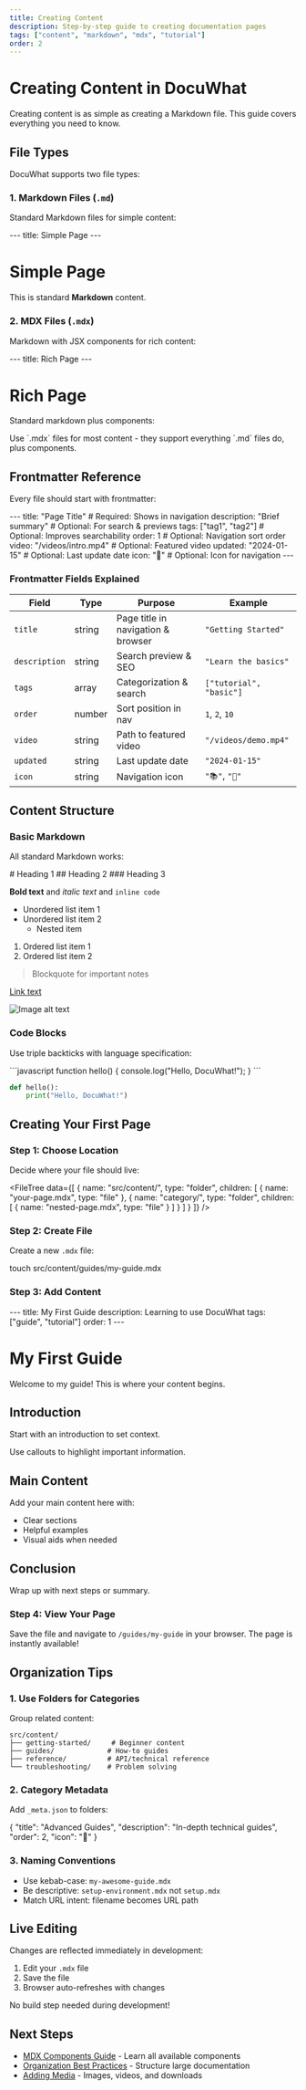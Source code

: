 ```yaml
---
title: Creating Content
description: Step-by-step guide to creating documentation pages
tags: ["content", "markdown", "mdx", "tutorial"]
order: 2
---
```


# Creating Content in DocuWhat

Creating content is as simple as creating a Markdown file. This guide covers everything you need to know.

## File Types

DocuWhat supports two file types:

### 1. Markdown Files (`.md`)
Standard Markdown files for simple content:

<CodeBlock language="markdown">
---
title: Simple Page
---

# Simple Page

This is standard **Markdown** content.
</CodeBlock>

### 2. MDX Files (`.mdx`)
Markdown with JSX components for rich content:

<CodeBlock language="mdx">
---
title: Rich Page
---

# Rich Page

Standard markdown plus components:

<VideoPlayer src="/videos/demo.mp4" />
</CodeBlock>

<Callout type="info" title="Recommendation">
  Use `.mdx` files for most content - they support everything `.md` files do, plus components.
</Callout>

## Frontmatter Reference

Every file should start with frontmatter:

<CodeBlock language="yaml">
---
title: "Page Title"           # Required: Shows in navigation
description: "Brief summary"   # Optional: For search & previews  
tags: ["tag1", "tag2"]        # Optional: Improves searchability
order: 1                      # Optional: Navigation sort order
video: "/videos/intro.mp4"    # Optional: Featured video
updated: "2024-01-15"         # Optional: Last update date
icon: "🚀"                    # Optional: Icon for navigation
---
</CodeBlock>

### Frontmatter Fields Explained

| Field | Type | Purpose | Example |
|-------|------|---------|---------|
| `title` | string | Page title in navigation & browser | `"Getting Started"` |
| `description` | string | Search preview & SEO | `"Learn the basics"` |
| `tags` | array | Categorization & search | `["tutorial", "basic"]` |
| `order` | number | Sort position in nav | `1`, `2`, `10` |
| `video` | string | Path to featured video | `"/videos/demo.mp4"` |
| `updated` | string | Last update date | `"2024-01-15"` |
| `icon` | string | Navigation icon | `"📚"`, `"🔧"` |

## Content Structure

### Basic Markdown

All standard Markdown works:

<CodeBlock language="markdown">
# Heading 1
## Heading 2  
### Heading 3

**Bold text** and *italic text* and `inline code`

- Unordered list item 1
- Unordered list item 2
  - Nested item

1. Ordered list item 1
2. Ordered list item 2

> Blockquote for important notes

[Link text](https://example.com)

![Image alt text](/images/example.png)
</CodeBlock>

### Code Blocks

Use triple backticks with language specification:

<CodeBlock language="markdown">
```javascript
function hello() {
  console.log("Hello, DocuWhat!");
}
```

```python
def hello():
    print("Hello, DocuWhat!")
```
</CodeBlock>

## Creating Your First Page

### Step 1: Choose Location

Decide where your file should live:

<FileTree data={[
  {
    name: "src/content/",
    type: "folder",
    children: [
      { name: "your-page.mdx", type: "file" },
      {
        name: "category/",
        type: "folder",
        children: [
          { name: "nested-page.mdx", type: "file" }
        ]
      }
    ]
  }
]} />

### Step 2: Create File

Create a new `.mdx` file:

<CodeBlock language="bash">
touch src/content/guides/my-guide.mdx
</CodeBlock>

### Step 3: Add Content

<CodeBlock language="mdx">
---
title: My First Guide
description: Learning to use DocuWhat
tags: ["guide", "tutorial"]
order: 1
---

# My First Guide

Welcome to my guide! This is where your content begins.

## Introduction

Start with an introduction to set context.

<Callout type="info">
  Use callouts to highlight important information.
</Callout>

## Main Content

Add your main content here with:
- Clear sections
- Helpful examples
- Visual aids when needed

## Conclusion

Wrap up with next steps or summary.
</CodeBlock>

### Step 4: View Your Page

Save the file and navigate to `/guides/my-guide` in your browser. The page is instantly available!

## Organization Tips

### 1. Use Folders for Categories

Group related content:

```
src/content/
├── getting-started/     # Beginner content
├── guides/             # How-to guides
├── reference/          # API/technical reference
└── troubleshooting/    # Problem solving
```

### 2. Category Metadata

Add `_meta.json` to folders:

<CodeBlock language="json">
{
  "title": "Advanced Guides",
  "description": "In-depth technical guides",
  "order": 2,
  "icon": "🔧"
}
</CodeBlock>

### 3. Naming Conventions

- Use kebab-case: `my-awesome-guide.mdx`
- Be descriptive: `setup-environment.mdx` not `setup.mdx`
- Match URL intent: filename becomes URL path

## Live Editing

Changes are reflected immediately in development:

1. Edit your `.mdx` file
2. Save the file
3. Browser auto-refreshes with changes

No build step needed during development!

## Next Steps

- [MDX Components Guide](/documentation/mdx-components) - Learn all available components
- [Organization Best Practices](/documentation/organization) - Structure large documentation
- [Adding Media](/documentation/media) - Images, videos, and downloads